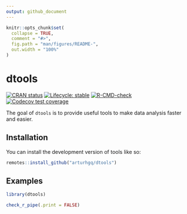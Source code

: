 ```yaml
---
output: github_document
---
```


<!-- README.md is generated from README.Rmd. Please edit that file -->

```r
knitr::opts_chunk$set(
  collapse = TRUE,
  comment = "#>",
  fig.path = "man/figures/README-",
  out.width = "100%"
)
```

# dtools

<!-- badges: start -->
[![CRAN status](https://www.r-pkg.org/badges/version/dtools)](https://CRAN.R-project.org/package=dtools)
[![Lifecycle: stable](https://img.shields.io/badge/lifecycle-stable-brightgreen.svg)](https://lifecycle.r-lib.org/articles/stages.html#stable)
[![R-CMD-check](https://github.com/arturhgq/dtools/actions/workflows/R-CMD-check.yaml/badge.svg)](https://github.com/arturhgq/dtools/actions/workflows/R-CMD-check.yaml)
[![Codecov test coverage](https://codecov.io/gh/arturhgq/dtools/branch/master/graph/badge.svg)](https://app.codecov.io/gh/arturhgq/dtools?branch=master)

<!-- badges: end -->

The goal of `dtools` is to provide useful tools to make data analysis faster and easier.

## Installation

You can install the development version of tools like so:

``` r
remotes::install_github("arturhgq/dtools")
```
## Examples

```r
library(dtools)

check_r_pipe(.print = FALSE)
```

